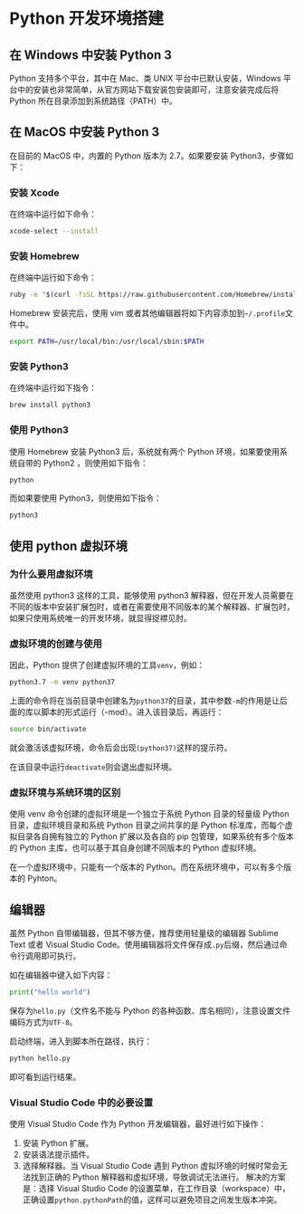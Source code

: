 # Python 开发环境搭建 {#ide}

## 在 Windows 中安装 Python 3

Python 支持多个平台，其中在 Mac、类 UNIX 平台中已默认安装，Windows 平台中的安装也非常简单，从官方网站下载安装包安装即可，注意安装完成后将 Python 所在目录添加到系统路径（PATH）中。

## 在 MacOS 中安装 Python 3

在目前的 MacOS 中，内置的 Python 版本为 2.7。如果要安装 Python3，步骤如下：

### 安装 Xcode

在终端中运行如下命令：

```bash
xcode-select --install
```

### 安装 Homebrew

在终端中运行如下命令：

```bash
ruby -e "$(curl -fsSL https://raw.githubusercontent.com/Homebrew/install/master/install)"
```

Homebrew 安装完后，使用 vim 或者其他编辑器将如下内容添加到`~/.profile`文件中。

```bash
export PATH=/usr/local/bin:/usr/local/sbin:$PATH
```

### 安装 Python3

在终端中运行如下指令：

```bash
brew install python3
```

### 使用 Python3

使用 Homebrew 安装 Python3 后，系统就有两个 Python 环境，如果要使用系统自带的 Python2
，则使用如下指令：

```bash
python
```

而如果要使用 Python3，则使用如下指令：

```bash
python3
```

## 使用 python 虚拟环境

### 为什么要用虚拟环境

虽然使用 python3 这样的工具，能够使用 python3 解释器，但在开发人员需要在不同的版本中安装扩展包时，或者在需要使用不同版本的某个解释器、扩展包时，如果只使用系统唯一的开发环境，就显得捉襟见肘。

### 虚拟环境的创建与使用

因此，Python 提供了创建虚拟环境的工具`venv`，例如：

```bash
python3.7 -m venv python37
```

上面的命令将在当前目录中创建名为`python37`的目录，其中参数`-m`的作用是让后面的库以脚本的形式运行（-mod）。进入该目录后，再运行：

```bash
source bin/activate
```

就会激活该虚拟环境，命令后会出现`(python37)`这样的提示符。

在该目录中运行`deactivate`则会退出虚拟环境。

### 虚拟环境与系统环境的区别

使用 venv 命令创建的虚拟环境是一个独立于系统 Python 目录的轻量级 Python 目录，虚拟环境目录和系统 Python 目录之间共享的是 Python 标准库，而每个虚拟目录各自拥有独立的 Python 扩展以及各自的 pip 包管理，如果系统有多个版本的 Python 主库，也可以基于其自身创建不同版本的 Python 虚拟环境。

在一个虚拟环境中，只能有一个版本的 Python。而在系统环境中，可以有多个版本的 Pyhton。

## 编辑器

虽然 Python 自带编辑器，但其不够方便，推荐使用轻量级的编辑器 Sublime Text 或者 Visual Studio Code。使用编辑器将文件保存成`.py`后缀，然后通过命令行调用即可执行。

如在编辑器中键入如下内容：

```python
print("hello world")
```

保存为`hello.py`（文件名不能与 Python 的各种函数、库名相同），注意设置文件编码方式为`UTF-8`。

启动终端，进入到脚本所在路径，执行：

```bash
python hello.py
```

即可看到运行结果。

### Visual Studio Code 中的必要设置

使用 Visual Studio Code 作为 Python 开发编辑器，最好进行如下操作：

1. 安装 Python 扩展。
1. 安装语法提示插件。
1. 选择解释器。当 Visual Studio Code 遇到 Python 虚拟环境的时候时常会无法找到正确的 Python 解释器和虚拟环境，导致调试无法进行。
   解决的方案是：选择 Visual Studio Code 的设置菜单，在工作目录（workspace）中，正确设置`python.pythonPath`的值，这样可以避免项目之间发生版本冲突。
